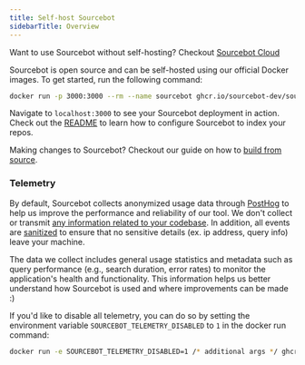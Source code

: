```yaml
---
title: Self-host Sourcebot
sidebarTitle: Overview
---
```


<Note>Want to use Sourcebot without self-hosting? Checkout [Sourcebot Cloud](https://sourcebot.dev/login)</Note>

Sourcebot is open source and can be self-hosted using our official Docker images. To get started, run the following command:

``` bash
docker run -p 3000:3000 --rm --name sourcebot ghcr.io/sourcebot-dev/sourcebot:staging
```

Navigate to `localhost:3000` to see your Sourcebot deployment in action. Check out the [README](https://github.com/sourcebot-dev/sourcebot/tree/main) to learn how to configure Sourcebot to index your repos.

Making changes to Sourcebot? Checkout our guide on how to [build from source](/self-hosting/deployment/source).


### Telemetry

By default, Sourcebot collects anonymized usage data through [PostHog](https://posthog.com/) to help us improve the performance and reliability of our tool. We don't collect or transmit [any information related to your codebase](https://sourcebot.dev/search/search?query=captureEvent%20repo%3Asourcebot%20case%3Ano). In addition, all events are [sanitized](https://github.com/sourcebot-dev/sourcebot/blob/HEAD/packages/web/src/app/posthogProvider.tsx) to ensure that no sensitive details (ex. ip address, query info) leave your machine. 

The data we collect includes general usage statistics and metadata such as query performance (e.g., search duration, error rates) to monitor the application's health and functionality. This information helps us better understand how Sourcebot is used and where improvements can be made :)

If you'd like to disable all telemetry, you can do so by setting the environment variable `SOURCEBOT_TELEMETRY_DISABLED` to `1` in the docker run command:

```bash
docker run -e SOURCEBOT_TELEMETRY_DISABLED=1 /* additional args */ ghcr.io/sourcebot-dev/sourcebot:latest
```